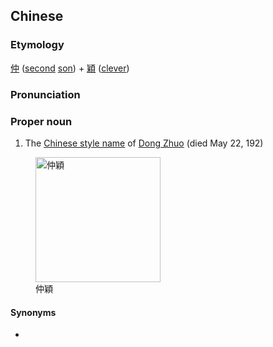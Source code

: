 {{also|仲颖}}
==Chinese==
{{zh-forms|s=仲颖}}

===Etymology===
[[仲]] ([[second]] [[son]]) + [[穎]] ([[clever]])

===Pronunciation===
{{zh-pron
|m=Zhòngyǐng
|cat=pn
}}

===Proper noun===
{{zh-proper noun}}

# The [[w:Chinese style name|Chinese style name]] of [[w:Dong Zhuo|Dong Zhuo]] (died May 22, 192)

[[Image:Dong Zhuo Portrait.jpg|200px|thumb|right|仲穎]]

====Synonyms====
* {{l|zh|董卓}}